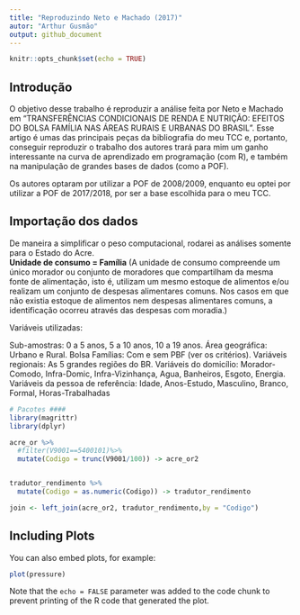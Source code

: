```yaml
---
title: "Reproduzindo Neto e Machado (2017)"
autor: "Arthur Gusmão"
output: github_document
---
```


```r
knitr::opts_chunk$set(echo = TRUE)
```

## Introdução

O objetivo desse trabalho é reproduzir a análise feita por Neto e Machado em "TRANSFERÊNCIAS CONDICIONAIS DE RENDA E NUTRIÇÃO: EFEITOS DO BOLSA FAMÍLIA NAS ÁREAS RURAIS E URBANAS DO BRASIL". Esse artigo é umas das principais peças da bibliografia do meu TCC e, portanto, conseguir reproduzir o trabalho dos autores trará para mim um ganho interessante na curva de aprendizado em programação (com R), e também na manipulação de grandes bases de dados (como a POF).

Os autores optaram por utilizar a POF de 2008/2009, enquanto eu optei por utilizar a POF de 2017/2018, por ser a base escolhida para o meu TCC.

## Importação dos dados

De maneira a simplificar o peso computacional, rodarei as análises somente para o Estado do Acre.  
**Unidade de consumo = Família** (A unidade de consumo compreende um único morador ou conjunto de moradores que compartilham da mesma fonte de alimentação, isto é, utilizam um mesmo estoque de alimentos e/ou realizam um conjunto de despesas alimentares comuns. Nos casos em que não existia estoque de alimentos nem despesas alimentares comuns, a identificação ocorreu através das despesas com moradia.)

Variáveis utilizadas:

Sub-amostras: 0 a 5 anos, 5 a 10 anos, 10 a 19 anos.
Área geográfica: Urbano e Rural.
Bolsa Famílias: Com e sem PBF (ver os critérios).
Variáveis regionais: As 5 grandes regiões do BR.
Variáveis do domicílio: Morador-Comodo, Infra-Domic, Infra-Vizinhança, Agua, Banheiros, Esgoto, Energia.
Variáveis da pessoa de referência: Idade, Anos-Estudo, Masculino, Branco, Formal, Horas-Trabalhadas

```r
# Pacotes ####
library(magrittr)
library(dplyr)

acre_or %>%
  #filter(V9001==5400101)%>%
  mutate(Codigo = trunc(V9001/100)) -> acre_or2


tradutor_rendimento %>%
  mutate(Codigo = as.numeric(Codigo)) -> tradutor_rendimento

join <- left_join(acre_or2, tradutor_rendimento,by = "Codigo")


```

## Including Plots

You can also embed plots, for example:

```r
plot(pressure)
```

Note that the `echo = FALSE` parameter was added to the code chunk to prevent printing of the R code that generated the plot.
